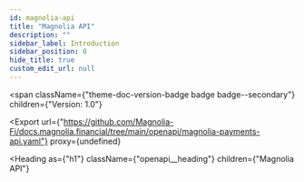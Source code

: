 ```yaml
---
id: magnolia-api
title: "Magnolia API"
description: ""
sidebar_label: Introduction
sidebar_position: 0
hide_title: true
custom_edit_url: null
---
```



<span
  className={"theme-doc-version-badge badge badge--secondary"}
  children={"Version: 1.0"}
>
</span>

<Export
  url={"https://github.com/Magnolia-Fi/docs.magnolia.financial/tree/main/openapi/magnolia-payments-api.yaml"}
  proxy={undefined}
>
  
</Export>

<Heading
  as={"h1"}
  className={"openapi__heading"}
  children={"Magnolia API"}
>
</Heading>






      